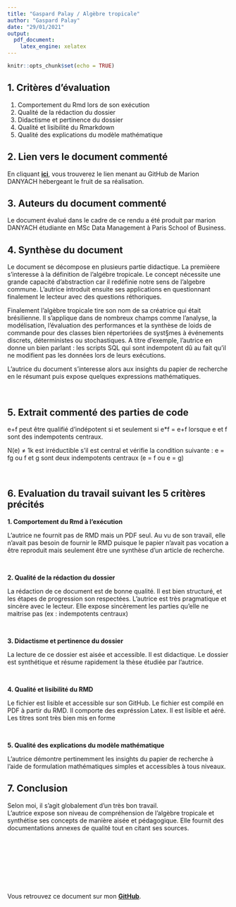 ```yaml
---
title: "Gaspard Palay / Algèbre tropicale"
author: "Gaspard Palay"
date: "29/01/2021"
output:
  pdf_document:
    latex_engine: xelatex
---
```

  
```r
knitr::opts_chunk$set(echo = TRUE)
```

## 1. Critères d'évaluation 

1.	Comportement du Rmd lors de son exécution
2.	Qualité de la rédaction du dossier
3.	Didactisme et pertinence du dossier
4.	Qualité et lisibilité du Rmarkdown
5.	Qualité des explications du modèle mathématique


## 2. Lien vers le document commenté

En cliquant [**ici**](https://github.com/MarionD436/MATHS/blob/main/Algebre%20de%20groupe%20en%20caracteristique%201%20et%20distances%20invariantes%20sur%20un%20groupe%20fini.pdf), vous trouverez le lien menant au GitHub de Marion DANYACH hébergeant le fruit de sa réalisation.

## 3. Auteurs du document commenté

Le document évalué dans le cadre de ce rendu a été produit par  marion DANYACH étudiante en MSc Data Management à Paris School of Business.

## 4. Synthèse du document

Le document se décompose en plusieurs partie didactique. La premièere s'interesse à la définition de l'algébre tropicale. Le concept nécessite une grande capacité d'abstraction car il redéfinie notre sens de l'algebre commune. 
L'autrice introduit ensuite ses applications en questionnant finalement le lecteur avec des questions réthoriques. 

Finalement l'algèbre tropicale tire son nom de sa créatrice qui était brésilienne. Il s'applique dans de nombreux champs comme l'analyse, la modélisation, l'évaluation des performances et la synthèse de loids de commande pour des classes bien répertoriées de syst§mes à événements discrets, déterministes ou stochastiques. 
A titre d'exemple, l'autrice en donne un bien parlant : les scripts SQL qui sont indempotent dû au fait qu'il ne modifient pas les données lors de leurs exécutions. 

L'autrice du document s'interesse alors aux insights du papier de recherche en le résumant puis expose quelques expressions mathématiques. 

\ 

## 5. Extrait commenté des parties de code

e+f peut être qualifié d'indépotent si et seulement si e*f = e+f  lorsque e et f sont des indempotents centraux. 

N(e) ≠ 1k est irréductible s'il est central et vérifie la condition suivante : 
e = fg ou f et g sont deux indempotents centraux (e = f ou e = g)

\ 

## 6. Evaluation du travail suivant les 5 critères précités

**1.	Comportement du Rmd à l'exécution**

L'autrice ne fournit pas de RMD mais un PDF seul. Au vu de son travail, elle n'avait pas besoin de fournir le RMD puisque le papier n'avait pas vocation a être reproduit mais seulement être une synthèse d'un article de recherche.

\ 

**2.	Qualité de la rédaction du dossier**

La rédaction de ce document est de bonne qualité. Il est bien structuré, et les étapes de progression son respectées. L'autrice est très pragmatique et sincère avec le lecteur. Elle expose sincèrement les parties qu'elle ne maitrise pas (ex : indempotents centraux)

\ 

**3.	Didactisme et pertinence du dossier**

La lecture de ce dossier est aisée et accessible. Il est didactique. Le dossier est synthétique et résume rapidement la thèse étudiée par l'autrice. 

\ 

**4.	Qualité et lisibilité du RMD**

Le fichier est lisible et accessible sur son GitHub. Le fichier est compilé en PDF à partir du RMD. Il comporte des expréssion Latex.
Il est lisible et aéré. Les titres sont très bien mis en forme

\ 

**5.	Qualité des explications du modèle mathématique**

L'autrice démontre pertinemment les insights du papier de recherche à l'aide de formulation mathématiques simples et accessibles à tous niveaux. 

## 7. Conclusion

Selon moi, il s'agit globalement d'un très bon travail.  
L'autrice expose son niveau de compréhension de l'algèbre tropicale et synthétise ses concepts de manière aisée et pédagogique. Elle fournit des documentations annexes de qualité tout en citant ses sources. 

\ 

\ 

\ 

\ 

Vous retrouvez ce document sur mon [**GitHub**](https://github.com/GaspardPalay/PSBX).